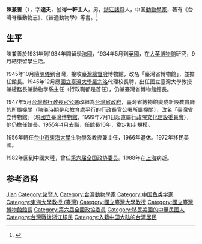 '''陳兼善'''（{{bd|1898年|1月22日|1988年|8月21日}}），字'''達夫'''，號'''得一軒主人'''，男，[[浙江|浙江]][[諸暨|諸暨]]人，中国[[動物學家|動物學家]]，著有《台灣脊椎動物志》、《普通動物學》等書。<ref>{{Cite book|title=20世纪中华人物名字号辞典|author=周家珍编著|publisher=法律出版社|year=2000|isbn=9787503628320|location=北京|pages=}}</ref>

== 生平 ==
陳兼善於1931年到1934年間留學[[法國|法國]]，1934年5月到[[英國|英國]]，在[[大英博物館|大英博物館]]研究，9月結束留學生活。

1945年10月隨[[陳儀|陳儀]]到台灣，接收[[臺灣總督府|臺灣總督府]]博物館，改名「臺灣省博物館」，並擔任館長。1945年12月應[[國立臺灣大學|國立臺灣大學]][[羅宗洛|羅宗洛]]代理校長聘，出任國立臺灣大學教授兼總務長兼動物學系主任（行政職都是首任），仍兼臺灣省博物館館長。

1947年5月[[台灣省行政長官公署|台灣省行政長官公署]]改組為[[台灣省政府|台灣省政府]]，臺灣省博物館變成新設教育廳的所屬機關（陳儀時期是和教育處平行的行政長官公署所屬機關），改名「臺灣省立博物館」（現[[國立臺灣博物館|國立臺灣博物館]]，1999年7月1日起直屬[[行政院|行政院]][[文化建設委員會|文化建設委員會]]），他仍擔任館長。1955年4月去職，任館長10年，奠定初步規模。

1956年轉任[[台中市|台中市]][[東海大學_(台灣)|東海大學]]生物學系教授兼主任，1966年退休。1972年移民美國。

1982年回到中國大陸，曾任[[中国人民政治协商会议第六届全国委员会委员名单|第六届全国政协委员]]。1988年在[[上海|上海]]病逝。

== 参考资料 ==
{{reflist}}

{{Authority control}}

{{DEFAULTSORT:C陈}}
[[Category:陈姓|Jian]]
[[Category:諸暨人|Category:諸暨人]]
[[Category:台灣動物學家|Category:台灣動物學家]]
[[Category:中国鱼类学家|Category:中国鱼类学家]]
[[Category:東海大學教授_(臺灣)|Category:東海大學教授 (臺灣)]]
[[Category:國立臺灣大學教授|Category:國立臺灣大學教授]]
[[Category:國立臺灣博物館館長|Category:國立臺灣博物館館長]]
[[Category:第六屆全國政協委員|Category:第六屆全國政協委員]]
[[Category:移民美國的中華民國人|Category:移民美國的中華民國人]]
[[Category:台灣戰後浙江移民|Category:台灣戰後浙江移民]]
[[Category:入籍中国大陆的台湾居民|Category:入籍中国大陆的台湾居民]]
